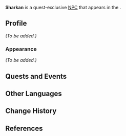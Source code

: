 {{Character Infobox
|type             = Quest NPC
|image            = NPC Sharkan.png
|region           = Sumeru
|location         = Sumeru

|ancestry         = <!-- Clan/family -->
|father           = 
|mother           = 
|spouse           = 
|sibling          = 
|child            = 
|relative         = 

|voiceEN          = [https://www.jacobeiseman.com/ Jacob Eiseman]<ref name="Jacob Eiseman 2">Twitter: [https://twitter.com/JacobEisemanVA/status/1575183704653111297 EN VA Self Announcement] ([https://web.archive.org/web/20220929184615/https://twitter.com/JacobEisemanVA/status/1575183704653111297 Archived])</ref>
|voiceCN          = 
|voiceJP          = 
}}
'''Sharkan''' is a quest-exclusive [[NPC]] that appears in the {{Quest|The Missing Village Keepers}}.
<!--
==Location==
<gallery>
NPC Location Sharkan.png|Sharkan's location
NPC Location Sharkan Context.png|Additional context
</gallery>
-->
==Profile==
<!-- Detailed story/lore information goes here. -->
''(To be added.)''

===Appearance===
<!-- Keep appearance section short and concise. Limit to 2 paragraphs with 3-4 sentences each. -->
''(To be added.)''

==Quests and Events==
{{Quests and Events}}
<!--
==Trivia==
* 
-->
==Other Languages==
{{Other Languages
|default_hidden = 1
|en      = Sharkan
|zhs     = 沙坎
|zhs_rm  = Shākǎn
|zht     = 沙坎
|zht_rm  = Shākǎn
|ja      = シャーカン
|ja_rm   = Shaakan
|ko      = 샤칸
|es      = Sharkan
|fr      = Sharkan
|ru      = Шаркан
|th      = Sharkan
|vi      = Sharkan
|de      = Sharkan
|id      = Sharkan
|pt      = Sharkan
|tr      = Sharkan
|it      = Sharkan
}}

==Change History==
{{Change History|3.1}}

==References==
{{Reflist}}